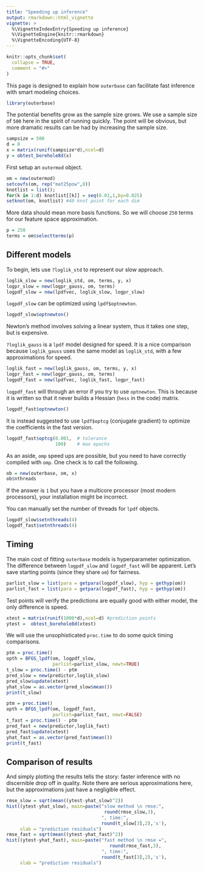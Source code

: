 ```yaml
---
title: "Speeding up inference"
output: rmarkdown::html_vignette
vignette: >
  %\VignetteIndexEntry{Speeding up inference}
  %\VignetteEngine{knitr::rmarkdown}
  %\VignetteEncoding{UTF-8}
---
```

  
```r
knitr::opts_chunk$set(
  collapse = TRUE,
  comment = "#>"
)
```

This page is designed to explain how `outerbase` can facilitate fast inference with smart modeling choices.  
```r
library(outerbase)
```

The potential benefits grow as the sample size grows. We use a sample size of `500` here in the spirit of running quickly.  The point will be obvious, but more dramatic results can be had by increasing the sample size.
```r
sampsize = 500
d = 8
x = matrix(runif(sampsize*d),ncol=d)
y = obtest_borehole8d(x)
```

First setup an `outermod` object.
```r
om = new(outermod)
setcovfs(om, rep("mat25pow",8))
knotlist = list();
for(k in 1:d) knotlist[[k]] = seq(0.01,1,by=0.025)
setknot(om, knotlist) #40 knot point for each dim
```

More data should mean more basis functions.  So we will choose `250` terms for
our feature space approximation.
```r
p = 250
terms = om$selectterms(p)
```






## Different models

To begin, lets use `?loglik_std` to represent our slow approach.
```r
loglik_slow = new(loglik_std, om, terms, y, x) 
logpr_slow = new(logpr_gauss, om, terms)
logpdf_slow = new(lpdfvec, loglik_slow, logpr_slow)
```

`logpdf_slow` can be optimized using `lpdf$optnewton`.
```r
logpdf_slow$optnewton()
```
Newton's method involves solving a linear system, thus it takes one step, but is expensive.

`?loglik_gauss` is a `lpdf` model designed for speed.  It is a nice comparison because `loglik_gauss` uses the same model as `loglik_std`, with a few approximations for speed. 
```r
loglik_fast = new(loglik_gauss, om, terms, y, x) 
logpr_fast = new(logpr_gauss, om, terms)
logpdf_fast = new(lpdfvec, loglik_fast, logpr_fast)
```


`logpdf_fast` will through an error if you try to use `optnewton`.  This is because it is written so that it never builds a Hessian (`hess` in the code) matrix.
```r
logpdf_fast$optnewton()
```
It is instead suggested to use `lpdf$optcg` (conjugate gradient) to optimize the coefficients in the fast version.
```r
logpdf_fast$optcg(0.001,  # tolerance
                  100)    # max epochs
```

As an aside, `omp` speed ups are possible, but you need to have correctly compiled with `omp`.  One check is to call the following.  
```r
ob = new(outerbase, om, x) 
ob$nthreads
```
If the answer is `1` but you have a multicore processor (most modern processors), your installation might be incorrect.

You can manually set the number of threads for `lpdf` objects.
```r
logpdf_slow$setnthreads(4)
logpdf_fast$setnthreads(4)
```

## Timing

The main cost of fitting `outerbase` models is hyperparameter optimization.  The difference between `logpdf_slow` and `logpdf_fast` will be apparent.  Let's save starting points (since they share `om`) for fairness.
```r
parlist_slow = list(para = getpara(logpdf_slow), hyp = gethyp(om))
parlist_fast = list(para = getpara(logpdf_fast), hyp = gethyp(om))
```

Test points will verify the predictions are equally good with either model, the only difference is speed.
```r
xtest = matrix(runif(1000*d),ncol=d) #prediction points
ytest =  obtest_borehole8d(xtest)
```
We will use the unsophisticated ` proc.time` to do some quick timing comparisons.  
```r
ptm = proc.time()
opth = BFGS_lpdf(om, logpdf_slow, 
                 parlist=parlist_slow, newt=TRUE)    
t_slow = proc.time() - ptm
pred_slow = new(predictor,loglik_slow)
pred_slow$update(xtest)
yhat_slow = as.vector(pred_slow$mean())
print(t_slow)
```


```r
ptm = proc.time()
opth = BFGS_lpdf(om, logpdf_fast, 
                 parlist=parlist_fast, newt=FALSE)  
t_fast = proc.time() - ptm
pred_fast = new(predictor,loglik_fast)
pred_fast$update(xtest)
yhat_fast = as.vector(pred_fast$mean())
print(t_fast)
```
## Comparison of results

And simply plotting the results tells the story: faster inference with no discernible drop off in quality.  Note there are serious approximations here, but the approximations just have a negligible effect.
```r
rmse_slow = sqrt(mean((ytest-yhat_slow)^2))
hist((ytest-yhat_slow), main=paste("slow method \n rmse:", 
                                    round(rmse_slow,3),
                                   ", time:",
                                   round(t_slow[3],2),'s'),
     xlab = "prediction residuals")
rmse_fast = sqrt(mean((ytest-yhat_fast)^2))
hist((ytest-yhat_fast), main=paste("fast method \n rmse =",
                                      round(rmse_fast,3),
                                   ", time:",
                                   round(t_fast[3],2),'s'), 
     xlab = "prediction residuals")
```